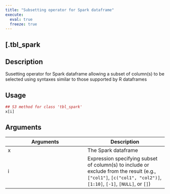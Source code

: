 ```yaml
---
title: "Subsetting operator for Spark dataframe"
execute:
  eval: true
  freeze: true
---
```


## [.tbl_spark

## Description
Susetting operator for Spark dataframe allowing a subset of column(s) to be selected using syntaxes similar to those supported by R dataframes


## Usage
```r
## S3 method for class 'tbl_spark'
x[i]
```

## Arguments
|Arguments|Description|
|---|---|
| x | The Spark dataframe |
| i | Expression specifying subset of column(s) to include or exclude from the result (e.g., `["col1"]`, `[c("col1", "col2")]`, `[1:10]`, `[-1]`, `[NULL]`, or `[]`) |








